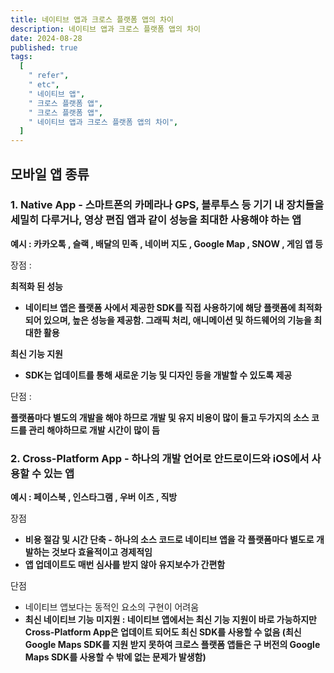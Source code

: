 ```yaml
---
title: 네이티브 앱과 크로스 플랫폼 앱의 차이
description: 네이티브 앱과 크로스 플랫폼 앱의 차이
date: 2024-08-28
published: true
tags:
  [
    " refer",
    " etc",
    " 네이티브 앱",
    " 크로스 플랫폼 앱",
    " 크로스 플랫폼 앱",
    " 네이티브 앱과 크로스 플랫폼 앱의 차이",
  ]
---
```


## 모바일 앱 종류

### 1. **Native App** - **스마트폰의 카메라나 GPS, 블루투스 등 기기 내 장치들을 세밀히 다루거나, 영상 편집 앱과 같이 성능을 최대한 사용해야 하는 앱**

**예시 : 카카오톡 , 슬랙 , 배달의 민족 , 네이버 지도 , Google Map , SNOW , 게임 앱 등**

장점 :

**최적화 된 성능**

- **네이티브 앱은 플랫폼 사에서 제공한 SDK를 직접 사용하기에 해당 플랫폼에 최적화되어 있으며, 높은 성능을 제공함. 그래픽 처리, 애니메이션 및 하드웨어의 기능을 최대한 활용**

**최신 기능 지원**

- **SDK는 업데이트를 통해 새로운 기능 및 디자인 등을 개발할 수 있도록 제공**

단점 :

**플랫폼마다 별도의 개발을 해야 하므로 개발 및 유지 비용이 많이 들고 두가지의 소스 코드를 관리 해야하므로 개발 시간이 많이 듬**

### 2. **Cross-Platform App - 하나의 개발 언어로 안드로이드와 iOS에서 사용할 수 있는 앱**

**예시 : 페이스북 , 인스타그램 , 우버 이츠 , 직방**

장점

- **비용 절감 및 시간 단축 - 하나의 소스 코드로 네이티브 앱을 각 플랫폼마다 별도로 개발하는 것보다 효율적이고 경제적임**
- **앱 업데이트도 매번 심사를 받지 않아 유지보수가 간편함**

단점

- 네이티브 앱보다는 동적인 요소의 구현이 어려움
- **최신 네이티브 기능 미지원 : 네이티브 앱에서는 최신 기능 지원이 바로 가능하지만 Cross-Platform App은 업데이트 되어도 최신 SDK를 사용할 수 없음 (최신 Google Maps SDK를 지원 받지 못하여 크로스 플랫폼 앱들은 구 버전의 Google Maps SDK를 사용할 수 밖에 없는 문제가 발생함)**
